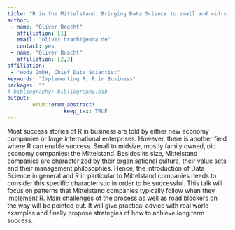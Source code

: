 ```yaml
---
title: "R in the Mittelstand: Bringing Data Science to small and mid-size companies"
author:
 - name: "Oliver Bracht"
   affiliation: [1]
   email: "oliver.bracht@eoda.de"
   contact: yes
 - name: "Oliver Bracht"
   affiliation: [2,3]
affiliation:
 - "eoda GmbH, Chief Data Scientist"
keywords: "Implementing R; R in Business"
packages: ""
# bibliography: bibliography.bib
output:  
        erum::erum_abstract:
                  keep_tex: TRUE
---
```


Most success stories of R in business are told by either new economy
companies or large international enterprises. However, there is another
field where R can enable success. Small to midsize, mostly family owned,
old economy companies: the Mittelstand. Besides its size, Mittelstand
companies are characterized by their organisational culture, their value
sets and their management philosophies. Hence, the introduction of Data
Science in general and R in particular to Mittelstand companies needs to
consider this specific characteristic in order to be successful. This
talk will focus on patterns that Mittelstand companies typically follow
when they implement R. Main challenges of the process as well as road
blockers on the way will be pointed out. It will give practical advice
with real world examples and finally propose strategies of how to
achieve long term success.

<!--  -->
<!--  -->
<!--  -->
